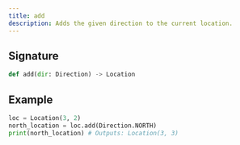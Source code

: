 ```yaml
---
title: add
description: Adds the given direction to the current location.
---
```


## Signature

```py
def add(dir: Direction) -> Location
```

## Example

```py
loc = Location(3, 2)
north_location = loc.add(Direction.NORTH)
print(north_location) # Outputs: Location(3, 3)
```
